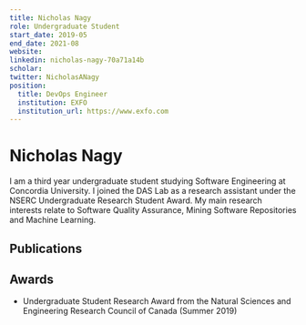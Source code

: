 ```yaml
---
title: Nicholas Nagy
role: Undergraduate Student
start_date: 2019-05
end_date: 2021-08
website:
linkedin: nicholas-nagy-70a71a14b
scholar:
twitter: NicholasANagy
position:
  title: DevOps Engineer
  institution: EXFO
  institution_url: https://www.exfo.com
---
```


# Nicholas Nagy

I am a third year undergraduate student studying Software Engineering at Concordia University. I joined the DAS Lab as a research assistant under the NSERC Undergraduate Research Student Award. My main research interests relate to Software Quality Assurance, Mining Software Repositories and Machine Learning.

## Publications


<AuthorPublications firstname="Nicholas" lastname="Nagy" />

## Awards

- Undergraduate Student Research Award from the Natural Sciences and Engineering Research Council of Canada (Summer 2019)
